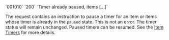 <tr>
<td>`001010`</td>
<td>`200`</td>
<td>`Timer already paused, items [...]`</td>
<td>

The request contains an instruction to pause a timer for an item or items whose timer is already in the `paused` state. This is not an error. The timer status will remain unchanged. Paused timers can be resumed. See the [Item Timers](/docs/concepts/timer) for more details.

</td>
</tr>